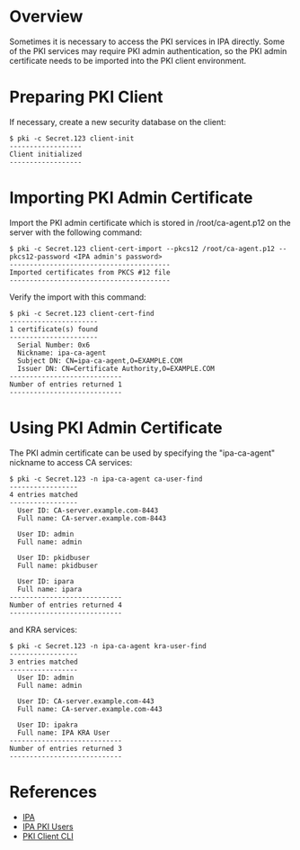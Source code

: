 = Overview =

Sometimes it is necessary to access the PKI services in IPA directly. Some of the PKI services may require PKI admin authentication, so the PKI admin certificate needs to be imported into the PKI client environment.

= Preparing PKI Client =

If necessary, create a new security database on the client:

<pre>
$ pki -c Secret.123 client-init
------------------
Client initialized
------------------
</pre>

= Importing PKI Admin Certificate =

Import the PKI admin certificate which is stored in /root/ca-agent.p12 on the server with the following command:

<pre>
$ pki -c Secret.123 client-cert-import --pkcs12 /root/ca-agent.p12 --pkcs12-password <IPA admin's password>
----------------------------------------
Imported certificates from PKCS #12 file
----------------------------------------
</pre>

Verify the import with this command:

<pre>
$ pki -c Secret.123 client-cert-find
----------------------
1 certificate(s) found
----------------------
  Serial Number: 0x6
  Nickname: ipa-ca-agent
  Subject DN: CN=ipa-ca-agent,O=EXAMPLE.COM
  Issuer DN: CN=Certificate Authority,O=EXAMPLE.COM
----------------------------
Number of entries returned 1
----------------------------
</pre>

= Using PKI Admin Certificate =

The PKI admin certificate can be used by specifying the "ipa-ca-agent" nickname to access CA services:

<pre>
$ pki -c Secret.123 -n ipa-ca-agent ca-user-find
-----------------
4 entries matched
-----------------
  User ID: CA-server.example.com-8443
  Full name: CA-server.example.com-8443

  User ID: admin
  Full name: admin

  User ID: pkidbuser
  Full name: pkidbuser

  User ID: ipara
  Full name: ipara
----------------------------
Number of entries returned 4
----------------------------
</pre>

and KRA services:

<pre>
$ pki -c Secret.123 -n ipa-ca-agent kra-user-find
-----------------
3 entries matched
-----------------
  User ID: admin
  Full name: admin

  User ID: CA-server.example.com-443
  Full name: CA-server.example.com-443

  User ID: ipakra
  Full name: IPA KRA User
----------------------------
Number of entries returned 3
----------------------------
</pre>

= References =

* [[IPA]]
* [[IPA PKI Users]]
* [https://github.com/dogtagpki/pki/wiki/PKI-Client-CLI PKI Client CLI]
